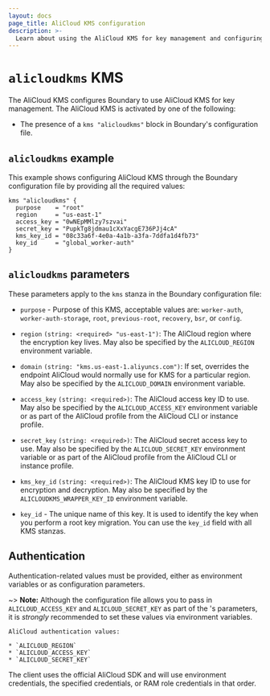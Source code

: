 ```yaml
---
layout: docs
page_title: AliCloud KMS configuration
description: >-
  Learn about using the AliCloud KMS for key management and configuring parameters and authentication. View an example alicloudkms configuration.
---
```


# `alicloudkms` KMS

The AliCloud KMS configures Boundary to use AliCloud KMS for key management.
The AliCloud KMS is activated by one of the following:

- The presence of a `kms "alicloudkms"` block in Boundary's configuration file.

## `alicloudkms` example

This example shows configuring AliCloud KMS through the Boundary configuration file
by providing all the required values:

```hcl
kms "alicloudkms" {
  purpose    = "root"
  region     = "us-east-1"
  access_key = "0wNEpMMlzy7szvai"
  secret_key = "PupkTg8jdmau1cXxYacgE736PJj4cA"
  kms_key_id = "08c33a6f-4e0a-4a1b-a3fa-7ddfa1d4fb73"
  key_id     = "global_worker-auth"
}
```

## `alicloudkms` parameters

These parameters apply to the `kms` stanza in the Boundary configuration file:

- `purpose` - Purpose of this KMS, acceptable values are: `worker-auth`, `worker-auth-storage`,
   `root`, `previous-root`, `recovery`, `bsr`, or `config`.

- `region` `(string: <required> "us-east-1")`: The AliCloud region where the encryption key
  lives. May also be specified by the `ALICLOUD_REGION`
  environment variable.

- `domain` `(string: "kms.us-east-1.aliyuncs.com")`: If set, overrides the endpoint
  AliCloud would normally use for KMS for a particular region. May also be specified
  by the `ALICLOUD_DOMAIN` environment variable.

- `access_key` `(string: <required>)`: The AliCloud access key ID to use. May also be
  specified by the `ALICLOUD_ACCESS_KEY` environment variable or as part of the
  AliCloud profile from the AliCloud CLI or instance profile.

- `secret_key` `(string: <required>)`: The AliCloud secret access key to use. May
  also be specified by the `ALICLOUD_SECRET_KEY` environment variable or as
  part of the AliCloud profile from the AliCloud CLI or instance profile.

- `kms_key_id` `(string: <required>)`: The AliCloud KMS key ID to use for encryption
  and decryption. May also be specified by the `ALICLOUDKMS_WRAPPER_KEY_ID`
  environment variable.

- `key_id` - The unique name of this key.
It is used to identify the key when you perform a root key migration.
You can use the `key_id` field with all KMS stanzas.

## Authentication

Authentication-related values must be provided, either as environment
variables or as configuration parameters.

~> **Note:** Although the configuration file allows you to pass in
`ALICLOUD_ACCESS_KEY` and `ALICLOUD_SECRET_KEY` as part of the 's parameters, it
is _strongly_ recommended to set these values via environment variables.

```text
AliCloud authentication values:

* `ALICLOUD_REGION`
* `ALICLOUD_ACCESS_KEY`
* `ALICLOUD_SECRET_KEY`
```

The client uses the official AliCloud SDK and will use environment credentials,
the specified credentials, or RAM role credentials in that order.
